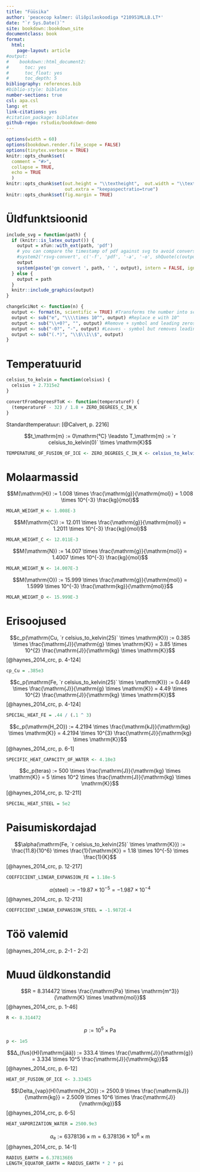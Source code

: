 ```yaml
---
title: "Füüsika"
author: 'peacecop kalmer: üliõpilaskoodiga *210951MLLB.LT*'
date: "`r Sys.Date()`"
site: bookdown::bookdown_site
documentclass: book
format:
  html:
    page-layout: article
#output:
#    bookdown::html_document2:
#      toc: yes
#      toc_float: yes
#      toc_depth: 5
bibliography: references.bib
#biblio-style: biblatex
number-sections: true
csl: apa.csl
lang: et
link-citations: yes
#citation_package: biblatex
github-repo: rstudio/bookdown-demo
---
```


```r
options(width = 60)
options(bookdown.render.file_scope = FALSE)
options(tinytex.verbose = TRUE)
knitr::opts_chunk$set(
  comment = "#>",
  collapse = TRUE,
  echo = TRUE
  )
knitr::opts_chunk$set(out.height = "\\textheight",  out.width = "\\textwidth",
                      out.extra = "keepaspectratio=true")
knitr::opts_chunk$set(fig.margin = TRUE)
```

# Üldfunktsioonid

```r
include_svg = function(path) {
  if (knitr::is_latex_output()) {
    output = xfun::with_ext(path, 'pdf')
    # you can compare the timestamp of pdf against svg to avoid conversion if necessary
    #system2('rsvg-convert', c('-f', 'pdf', '-a', '-o', shQuote(c(output, path))))
    output
    system(paste('gm convert ', path, ' ', output), intern = FALSE, ignore.stdout = FALSE, ignore.stderr = FALSE, wait = FALSE)
  } else {
    output = path
  }
  knitr::include_graphics(output)
}

changeSciNot <- function(n) {
  output <- format(n, scientific = TRUE) #Transforms the number into scientific notation even if small
  output <- sub("e", "\\\\times 10^", output) #Replace e with 10^
  output <- sub("\\+0?", "", output) #Remove + symbol and leading zeros on expoent, if > 1
  output <- sub("-0?", "-", output) #Leaves - symbol but removes leading zeros on expoent, if < 1
  output <- sub("(.*)", "\\$\\1\\$", output)
}
```

# Temperatuurid

```r
celsius_to_kelvin = function(celsius) {
  celsius + 2.7315e2
}

convertFromDegreesFToK <- function(temperatureF) {
  (temperatureF - 32) / 1.8 + ZERO_DEGREES_C_IN_K
}
```

Standardtemperatuur: [@Calvert, p. 2216]

$$t_\mathrm{m} := 0\mathrm{°C} \leadsto T_\mathrm{m} := `r celsius_to_kelvin(0)` \times \mathrm{K}$$

```r
TEMPERATURE_OF_FUSION_OF_ICE <- ZERO_DEGREES_C_IN_K <- celsius_to_kelvin(0)
```

# Molaarmassid

$$M(\mathrm{H}) := 1.008 \times \frac{\mathrm{g}}{\mathrm{mol}} = 1.008 \times 10^{-3} \frac{kg}{mol}$$

```r
MOLAR_WEIGHT_H <- 1.008E-3
```

$$M(\mathrm{C}) := 12.011 \times \frac{\mathrm{g}}{\mathrm{mol}} = 1.2011 \times 10^{-3} \frac{kg}{mol}$$

```r
MOLAR_WEIGHT_C <- 12.011E-3
```

$$M(\mathrm{N}) := 14.007 \times \frac{\mathrm{g}}{\mathrm{mol}} = 1.4007 \times 10^{-3} \frac{kg}{mol}$$

```r
MOLAR_WEIGHT_N <- 14.007E-3
```

$$M(\mathrm{O}) := 15.999 \times \frac{\mathrm{g}}{\mathrm{mol}} = 1.5999 \times 10^{-3} \frac{\mathrm{kg}}{\mathrm{mol}}$$

```r
MOLAR_WEIGHT_O <- 15.999E-3
```

# Erisoojused

$$c_p(\mathrm{Cu, `r celsius_to_kelvin(25)` \times \mathrm(K)}) := 0.385 \times \frac{\mathrm{J}}{\mathrm{g} \times \mathrm{K}} = 3.85 \times 10^{2} \frac{\mathrm{J}}{\mathrm{kg} \times \mathrm{K}}$$ [@haynes_2014_crc, p. 4-124]

```r
cp_Cu = .385e3
```

$$c_p(\mathrm{Fe, `r celsius_to_kelvin(25)` \times \mathrm(K)}) := 0.449 \times \frac{\mathrm{J}}{\mathrm{g} \times \mathrm{K}} = 4.49 \times 10^{2} \frac{\mathrm{J}}{\mathrm{kg} \times \mathrm{K}}$$ [@haynes_2014_crc, p. 4-124]

```r
SPECIAL_HEAT_FE = .44 / (.1 ^ 3)
```

$$c_p(\mathrm{H_2O}) := 4.2194 \times \frac{\mathrm{kJ}}{\mathrm{kg} \times \mathrm{K}} = 4.2194 \times 10^{3} \frac{\mathrm{J}}{\mathrm{kg} \times \mathrm{K}}$$ [@haynes_2014_crc, p. 6-1]

```r
SPECIFIC_HEAT_CAPACITY_OF_WATER <- 4.18e3
```

$$c_p(teras) := 500 \times \frac{\mathrm{J}}{\mathrm{kg} \times \mathrm{K}} = 5 \times 10^2 \times \frac{\mathrm{J}}{\mathrm{kg} \times \mathrm{K}}$$ [@haynes_2014_crc, p. 12-211]

```r
SPECIAL_HEAT_STEEL = 5e2
```

# Paisumiskordajad

$$\alpha(\mathrm{Fe, `r celsius_to_kelvin(25)` \times \mathrm{K}}) := \frac{11.8}{10^6} \times \frac{1}{\mathrm{K}} = 1.18 \times 10^{-5} \times \frac{1}{K}$$ [@haynes_2014_crc, p. 12-217]

```r
COEFFICIENT_LINEAR_EXPANSION_FE = 1.18e-5
```

$$\alpha(\mathrm{steel}) := -19.87 \times10^{-5} = -1.987 \times 10^{-4}$$ [@haynes_2014_crc, p. 12-213]

```r
COEFFICIENT_LINEAR_EXPANSION_STEEL = -1.9872E-4
```

# Töö valemid

```{=tex}
\begin{equation}
W = \int{\vec{F}}\cdot cos(\alpha) \cdot d(s) 
(\#eq:work)
\end{equation}
```

[@haynes_2014_crc, p. 2-1 - 2-2]

```{=tex}
\begin{equation}
P := \frac{W}{t} 
(\#eq:power)
\end{equation}
```

# Muud üldkonstandid

$$R = 8.314472 \times \frac{\mathrm{Pa} \times \mathrm{m^3}}{\mathrm{K} \times \mathrm{mol}}$$ [@haynes_2014_crc, p. 1-46]

```r
R <- 8.314472
```

$$p := 10^5 \times \mathrm{Pa}$$

```r
p <- 1e5
```

$$∆_{fus}(H)(\mathrm{jää}) := 333.4 \times \frac{\mathrm{J}}{\mathrm{g}} = 3.334 \times 10^5 \frac{\mathrm{J}}{\mathrm{kg}}$$ [@haynes_2014_crc, p. 6-12]

```r
HEAT_OF_FUSION_OF_ICE <- 3.334E5
```

$$\Delta_{vap}(H)(\mathrm{H_2O}) := 2500.9 \times \frac{\mathrm{kJ}}{\mathrm{kg}} = 2.5009 \times 10^6 \times \frac{\mathrm{J}}{\mathrm{kg}}$$ [@haynes_2014_crc, p. 6-5]

```r
HEAT_VAPORIZATION_WATER = 2500.9e3
```

$$a_\mathrm{e} := 6378136 \times \mathrm{m} = 6.378136 \times 10^6 \times \mathrm{m}$$ [@haynes_2014_crc, p. 14-1]

```r
RADIUS_EARTH = 6.378136E6
LENGTH_EQUATOR_EARTH = RADIUS_EARTH * 2 * pi
```
